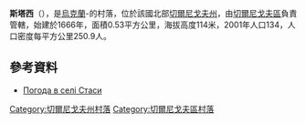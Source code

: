 {{coord|51|37|16|N|31|25|25|E|scale:100000|display=title}}

'''斯塔西'''（{{lang-uk|Стаси}}），是[[烏克蘭|烏克蘭]]-的村落，位於該國北部[[切爾尼戈夫州|切爾尼戈夫州]]，由[[切爾尼戈夫區|切爾尼戈夫區]]負責管轄，始建於1666年，面積0.53平方公里，海拔高度114米，2001年人口134，人口密度每平方公里250.9人。

==參考資料==
* [http://weather.in.ua/ua/chernigovskaja/25071 Погода в селі Стаси] {{Wayback|url=http://weather.in.ua/ua/chernigovskaja/25071 |date=20160305093921 }}

[[Category:切爾尼戈夫州村落|Category:切爾尼戈夫州村落]]
[[Category:切爾尼戈夫區村落|Category:切爾尼戈夫區村落]]


{{Chernihiv-geo-stub}}